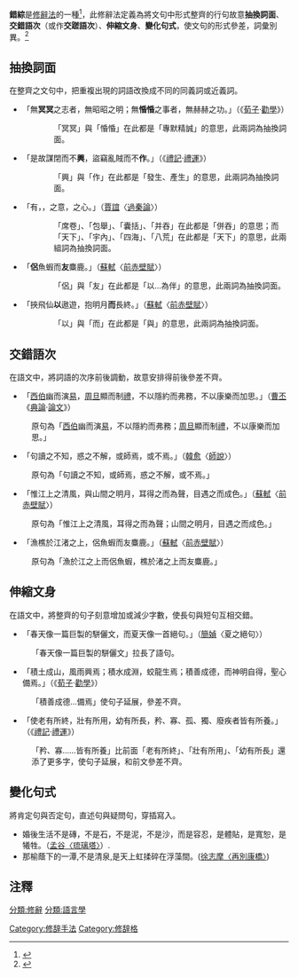 '''錯綜'''是[[修辭法|修辭法]]的一種<ref>{{cite web |title=錯綜的意思 - 漢語詞典 |url=http://www.chinesewords.org/dict/316036-589.html |website=www.chinesewords.org |access-date=2018-11-02 |archive-date=2019-07-01 |archive-url=https://web.archive.org/web/20190701142042/http://www.chinesewords.org/dict/316036-589.html |dead-url=no }}</ref>，此修辭法定義為將文句中形式整齊的行句故意'''抽換詞面'''、'''交錯語次'''（或作'''交蹉語次'''）、'''伸縮文身'''、'''變化句式'''，使文句的形式參差，詞彙別異。<ref>{{cite book |author1=黃慶萱 |title=修辭學(增訂三版) |date=2017-10 |publisher=三民書局 |isbn=9789571435459}}</ref>

==抽換詞面==
在整齊之文句中，把重複出現的詞語改換成不同的同義詞或近義詞。
*「無'''冥冥'''之志者，無昭昭之明；無'''惛惛'''之事者，無赫赫之功。」（《[[荀子|荀子]]·[[勸學|勸學]]》）
::「冥冥」與「惛惛」在此都是「專默精誠」的意思，此兩詞為抽換詞面。
*「是故謀閉而不'''興'''，盜竊亂賊而不'''作'''。」（《[[禮記|禮記]]·[[禮運|禮運]]》）
::「興」與「作」在此都是「發生、產生」的意思，此兩詞為抽換詞面。
*「有'''{{color|red|席卷}}{{color|purple|天下}}'''，'''{{color|red|包舉}}{{color|purple|宇內}}'''，'''{{color|red|囊括}}{{color|purple|四海}}'''之意，'''{{color|red|并吞}}{{color|purple|八荒}}'''之心。」（[[賈誼|賈誼]]〈[[過秦論|過秦論]]〉）
::「席卷」、「包舉」、「囊括」、「并吞」在此都是「併吞」的意思；而「天下」、「宇內」、「四海」、「八荒」在此都是「天下」的意思，此兩組詞為抽換詞面。
*「'''侶'''魚蝦而'''友'''麋鹿。」（[[蘇軾|蘇軾]]〈[[前赤壁賦|前赤壁賦]]〉）
::「侶」與「友」在此都是「以...為伴」的意思，此兩詞為抽換詞面。
*「挾飛仙'''以'''遨遊，抱明月'''而'''長終。」（[[蘇軾|蘇軾]]〈[[前赤壁賦|前赤壁賦]]〉）
::「以」與「而」在此都是「與」的意思，此兩詞為抽換詞面。

==交錯語次==
在語文中，將詞語的次序前後調動，故意安排得前後參差不齊。

*「[[西伯|西伯]]幽而演[[易|易]]，[[周旦|周旦]]顯而制[[禮|禮]]，不以隱約而弗務，不以康樂而加思。」（[[曹丕|曹丕]]《[[典論|典論]]·[[論文|論文]]》）
:原句為「[[西伯|西伯]]幽而演[[易|易]]，不以隱約而弗務；[[周旦|周旦]]顯而制[[禮|禮]]，不以康樂而加思。」

*「句讀之不知，惑之不解，或師焉，或不焉。」（[[韓愈|韓愈]]〈[[師說|師說]]〉）
:原句為「句讀之不知，或師焉，惑之不解，或不焉。」

*「惟江上之清風，與山間之明月，耳得之而為聲，目遇之而成色。」（[[蘇軾|蘇軾]]〈[[前赤壁賦|前赤壁賦]]〉）
:原句為「惟江上之清風，耳得之而為聲；山間之明月，目遇之而成色。」

*「漁樵於江渚之上，侶魚蝦而友麋鹿。」（[[蘇軾|蘇軾]]〈[[前赤壁賦|前赤壁賦]]〉）
:原句為「漁於江之上而侶魚蝦，樵於渚之上而友麋鹿。」

==伸縮文身==
在語文中，將整齊的句子刻意增加或減少字數，使長句與短句互相交錯。
*「春天像一篇巨製的駢儷文，而夏天像一首絕句。」（[[簡媜|簡媜]]〈夏之絕句〉）
:「春天像一篇巨製的駢儷文」拉長了語句。
*「積土成山，風雨興焉；積水成淵，蛟龍生焉；積善成德，而神明自得，聖心備焉。」（《[[荀子|荀子]]·[[勸學|勸學]]》）
:「積善成德…備焉」使句子延展，參差不齊。
*「使老有所終，壯有所用，幼有所長，矜、寡、孤、獨、廢疾者皆有所養。」（《[[禮記|禮記]]·[[禮運|禮運]]》）
:「矜、寡……皆有所養」比前面「老有所終」、「壯有所用」、「幼有所長」還添了更多字，使句子延展，和前文參差不齊。

==變化句式==
將肯定句與否定句，直述句與疑問句，穿插寫入。

*婚後生活不是磚，不是石，不是泥，不是沙，而是容忍，是體貼，是寬恕，是犧牲。（[[孟谷|孟谷]][[〈琉璃塔〉|〈琉璃塔〉]]）.
*那榆蔭下的一潭,不是清泉,是天上虹揉碎在浮藻間。([[徐志摩|徐志摩]][[〈再別康橋〉|〈再別康橋〉]])

==注釋==
{{reflist}}
{{修辭方法}}

[[分類:修辭|分類:修辭]]
[[分類:語言學|分類:語言學]]
[[Category:修辞手法|Category:修辞手法]]
[[Category:修辞格|Category:修辞格]]